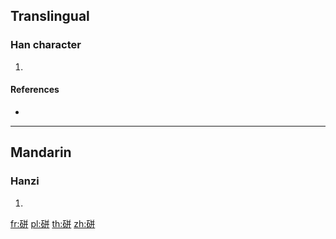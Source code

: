 {{character info/new}}
==Translingual==

===Han character===
{{Han char|rn=112|rad=石|as=06|sn=11|four=|canj=MRTT,MRYJJ}}

# {{defn|Han|sort=石06}}

====References====
* {{Han ref|kx=0830.130|dkj=24182|hdz=42430.160|uh=7851|ud=30801}}

----

==Mandarin==

===Hanzi===
{{cmn-hanzi|pin=[[pēng]] ([[peng1]]), [[shí]] ([[shi2]])|wg=p'eng<sup>1</sup>, shih<sup>2</sup>}}

# {{defn|lang=cmn|sort=石06}}

[[fr:硑]]
[[pl:硑]]
[[th:硑]]
[[zh:硑]]